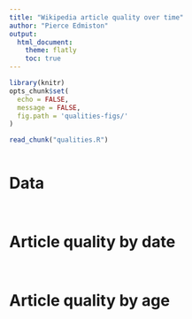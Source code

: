 ```yaml
---
title: "Wikipedia article quality over time"
author: "Pierce Edmiston"
output:
  html_document:
    theme: flatly
    toc: true
---
```


```r
library(knitr)
opts_chunk$set(
  echo = FALSE,
  message = FALSE,
  fig.path = 'qualities-figs/'
)

read_chunk("qualities.R")
```

```r
```

# Data

```r
```

```r
```

# Article quality by date

```r
```

```r
```

# Article quality by age

```r
```

```r
```

```r
```
